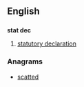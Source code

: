 ==English==

==={{abbreviation-old|en}}===
'''stat dec'''

# [[statutory declaration]]

===Anagrams===
* [[scatted#English|scatted]]